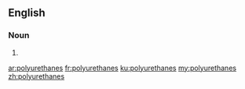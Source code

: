==English==

===Noun===
{{head|en|noun plural form}}

# {{plural of|polyurethane|lang=en}}

[[ar:polyurethanes]]
[[fr:polyurethanes]]
[[ku:polyurethanes]]
[[my:polyurethanes]]
[[zh:polyurethanes]]